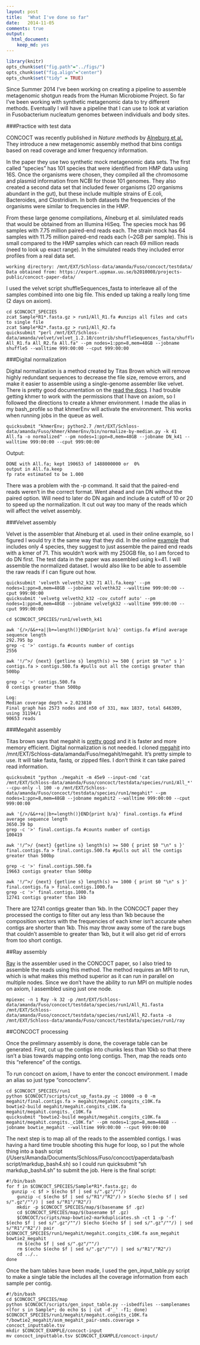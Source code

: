 ```yaml
---
layout: post
title:  "What I've done so far"
date:   2014-11-05
comments: true
output:
  html_document:
    keep_md: yes
---
```


```r
library(knitr)
opts_chunk$set("fig.path"="../figs/")
opts_chunk$set("fig.align"="center")
opts_chunk$set("tidy" = TRUE)
```

Since Summer 2014 I've been working on creating a pipeline to assemble metagenomic shotgun reads from the Human Microbiome Project. So far I've been working with synthetic metagenomic data to try different methods. Eventually I will have a pipeline that I can use to look at variation in Fusobacterium nucleatum genomes between individuals and body sites. 

###Practice with test data

CONCOCT was recently published in *Nature methods* by [Alneburg et al.](http://www-ncbi-nlm-nih-gov.proxy.lib.umich.edu/pubmed/?term=binning+metagenomic+contigs+by+coverage+and+composition) They introduce a new metagenomic assembly method that bins contigs based on read coverage and kmer frequency information. 

In the paper they use two synthetic mock metagenomic data sets. The first called "species" has 101 species that were identified from HMP data using 16S. Once the organisms were chosen, they compiled all the chromosome and plasmid information from NCBI for those 101 genomes. They also created a second data set that included fewer organisms (20 organisms abundant in the gut), but these include multiple strains of E.coli, Bacteroides, and Clostridium. In both datasets the frequencies of the organisms were similar to frequencies in the HMP.

From these large genome compilations, Alneburg et al. similulated reads that would be obtained from an Illumina HiSeq. The species mock has 96 samples with 7.75 million paired-end reads each. The strain mock has 64 samples with 11.75 million paired-end reads each (~2GB per sample). This is small compared to the HMP samples which can reach 69 million reads (need to look up exact range). In the simulated reads they included error profiles from a real data set. 

```
working directory: /mnt/EXT/Schloss-data/amanda/Fuso/concoct/testdata/
Data obtained from: https://export.uppmax.uu.se/b2010008/projects-public/concoct-paper-data/
```

I used the velvet script shuffleSequences_fasta to interleave all of the samples combined into one big file. This ended up taking a really long time (2 days on axiom).

```
cd $CONCOCT_SPECIES
zcat Sample*R1*.fasta.gz > run1/All_R1.fa #unzips all files and cats to single file
zcat Sample*R2*.fasta.gz > run1/All_R2.fa 
quicksubmit "perl /mnt/EXT/Schloss-data/amanda/velvet/velvet_1.2.10/contrib/shuffleSequences_fasta/shuffleSequences_fasta.pl All_R1.fa All_R2.fa All.fa" --pm nodes=1:ppn=8,mem=48GB --jobname shuffle5 --walltime 999:00:00 --cput 999:00:00
```

###Digital normalization

Digital normalization is a method created by Titas Brown which will remove highly redundant sequences to decrease the file size, remove errors, and make it easier to assemble using a single-genome assembler like velvet. There is pretty good documentation on the [read the docs](http://khmer.readthedocs.org/en/v0.5/scripts.html). I had trouble getting khmer to work with the permissions that I have on axiom, so I followed the directions to create a khmer environment. I made the alias in my bash_profile so that khmerEnv will activate the environment. This works when running jobs in the queue as well.

```
quicksubmit "khmerEnv; python2.7 /mnt/EXT/Schloss-data/amanda/Fuso/khmer/khmerEnv/bin/normalize-by-median.py -k 41 All.fa -o normalized" --pm nodes=1:ppn=8,mem=48GB --jobname DN_k41 --walltime 999:00:00 --cput 999:00:00
```

Output:

```
DONE with All.fa; kept 190653 of 1488000000 or  0%
output in All.fa.keep
fp rate estimated to be 1.000
```

There was a problem with the -p command. It said that the paired-end reads weren't in the correct format. Went ahead and ran DN without the paired option. Will need to later do DN again and include a cutoff of 10 or 20 to speed up the normalization. It cut out way too many of the reads which will affect the velvet assembly.

###Velvet assembly

Velvet is the assembler that Alneburg et al. used in their online example, so I figured I would try it the same way that they did. In the online [example](https://concoct.readthedocs.org/en/latest/complete_example.html) that includes only 4 species, they suggest to just assemble the paired end reads with a kmer of 71. This wouldn't work with my 250GB file, so I am forced to do DN first. The test data in the paper was assembled using k=41. I will assemble the normalized dataset. I would also like to be able to assemble the raw reads if I can figure out how.


```
quicksubmit 'velveth velveth2_k32 71 All.fa.keep' --pm nodes=1:ppn=8,mem=48GB --jobname velvethk32 --walltime 999:00:00 --cput 999:00:00 
quicksubmit 'velvetg velveth2_k32 -cov_cutoff auto' --pm nodes=1:ppn=8,mem=48GB --jobname velvetgk32 --walltime 999:00:00 --cput 999:00:00 

cd $CONCOCT_SPECIES/run1/velveth_k41

awk '{/>/&&++a||b+=length()}END{print b/a}' contigs.fa #find average sequence length
292.795 bp
grep -c '>' contigs.fa #counts number of contigs
2556

awk '!/^>/ {next} {getline s} length(s) >= 500 { print $0 "\n" s }' contigs.fa > contigs.500.fa #pulls out all the contigs greater than 500bp

grep -c '>' contigs.500.fa
0 contigs greater than 500bp

Log:
Median coverage depth = 2.023810
Final graph has 2573 nodes and n50 of 331, max 1837, total 646309, using 31194/1
90653 reads
```



###Megahit assembly

Titas brown says that megahit is [pretty good](http://ivory.idyll.org/blog/2014-how-good-is-megahit.html) and it is faster and more memory efficient. Digital normalization is not needed. I cloned [megahit](https://github.com/voutcn/megahit) into /mnt/EXT/Schloss-data/amanda/Fuso/megahit/megahit. It's pretty simple to use. It will take fasta, fastq, or zipped files. I don't think it can take paired read information.

```
quicksubmit "python ./megahit -m 45e9 --input-cmd 'cat /mnt/EXT/Schloss-data/amanda/Fuso/concoct/testdata/species/run1/All_*' --cpu-only -l 100 -o /mnt/EXT/Schloss-data/amanda/Fuso/concoct/testdata/species/run1/megahit" --pm nodes=1:ppn=8,mem=48GB --jobname megahit2 --walltime 999:00:00 --cput 999:00:00

awk '{/>/&&++a||b+=length()}END{print b/a}' final.contigs.fa #find average sequence length
3650.39 bp
grep -c '>' final.contigs.fa #counts number of contigs
100419

awk '!/^>/ {next} {getline s} length(s) >= 500 { print $0 "\n" s }' final.contigs.fa > final.contigs.500.fa #pulls out all the contigs greater than 500bp

grep -c '>' final.contigs.500.fa
19663 contigs greater than 500bp

awk '!/^>/ {next} {getline s} length(s) >= 1000 { print $0 "\n" s }' final.contigs.fa > final.contigs.1000.fa
grep -c '>' final.contigs.1000.fa
12741 contigs greater than 1kb
```

There are 12741 contigs greater than 1kb. In the CONCOCT paper they processed the contigs to filter out any less than 1kb because the composition vectors with the frequencies of each kmer isn't accurate when contigs are shorter than 1kb. This may throw away some of the rare bugs that couldn't assemble to greater than 1kb, but it will also get rid of errors from too short contigs. 

##Ray assembly

[Ray](http://denovoassembler.sourceforge.net/) is the assembler used in the CONCOCT paper, so I also tried to assemble the reads using this method. The method requires an MPI to run, which is what makes this method superior as it can run in parallel on multiple nodes. Since we don't have the ability to run MPI on multiple nodes on axiom, I assembled using just one node.

```
mpiexec -n 1 Ray -k 32 -p /mnt/EXT/Schloss-data/amanda/Fuso/concoct/testdata/species/run1/All_R1.fasta /mnt/EXT/Schloss-data/amanda/Fuso/concoct/testdata/species/run1/All_R2.fasta -o /mnt/EXT/Schloss-data/amanda/Fuso/concoct/testdata/species/run1/ray
```

##CONCOCT processing

Once the prelimnary assembly is done, the coverage table can be generated. First, cut up the contigs into chunks less than 10kb so that there isn't a bias towards mapping onto long contigs. Then, map the reads onto this "reference" of the contigs.

To run concoct on axiom, I have to enter the concoct environment. I made an alias so just type "concoctenv".

```
cd $CONCOCT_SPECIES/run1
python $CONCOCT/scripts/cut_up_fasta.py -c 10000 -o 0 -m megahit/final.contigs.fa > megahit/megahit.congits_c10K.fa
bowtie2-build megahit/megahit.congits_c10K.fa megahit/megahit.congits._c10K.fa
quicksubmit "bowtie2-build megahit/megahit.congits_c10K.fa megahit/megahit.congits._c10K.fa" --pm nodes=1:ppn=8,mem=48GB --jobname bowtie_megahit --walltime 999:00:00 --cput 999:00:00 
```

The next step is to map all of the reads to the assembled contigs. I was having a hard time trouble shooting this huge for loop, so I put the whole thing into a bash script (/Users/Amanda/Documents/Schloss/Fuso/concoct/paperdata/bash script/markdup_bash4.sh) so I could run quicksubmit "sh markdup_bash4.sh" to submit the job. Here is the final script:

```
#!/bin/bash
for f in $CONCOCT_SPECIES/Sample*R1*.fasta.gz; do 
  gunzip -c $f > $(echo $f | sed s/".gz"/""/)
	gunzip -c $(echo $f | sed s/"R1"/"R2"/) > $(echo $(echo $f | sed s/".gz"/""/) | sed s/"R1"/"R2"/)
	mkdir -p $CONCOCT_SPECIES/map/$(basename $f .gz)
	cd $CONCOCT_SPECIES/map/$(basename $f .gz)
	$CONCOCT/scripts/map-bowtie2-markduplicates.sh -ct 1 -p '-f' $(echo $f | sed s/".gz"/""/) $(echo $(echo $f | sed s/".gz"/""/) | sed s/"R1"/"R2"/) pair $CONCOCT_SPECIES/run1/megahit/megahit.congits_c10K.fa asm_megahit bowtie2_megahit
	rm $(echo $f | sed s/".gz"/""/)
	rm $(echo $(echo $f | sed s/".gz"/""/) | sed s/"R1"/"R2"/)
	cd ../..
done
```

Once the bam tables have been made, I used the gen_input_table.py script to make a single table the includes all the coverage information from each sample per contig.

```
#!/bin/bash
cd $CONCOCT_SPECIES/map
python $CONCOCT/scripts/gen_input_table.py --isbedfiles --samplenames <(for s in Sample*; do echo $s | cut -d'_' -f1; done) $CONCOCT_SPECIES/run1/megahit/megahit.congits_c10K.fa */bowtie2_megahit/asm_megahit_pair-smds.coverage > concoct_inputtable.tsv
mkdir $CONCOCT_EXAMPLE/concoct-input
mv concoct_inputtable.tsv $CONCOCT_EXAMPLE/concoct-input/
```



















